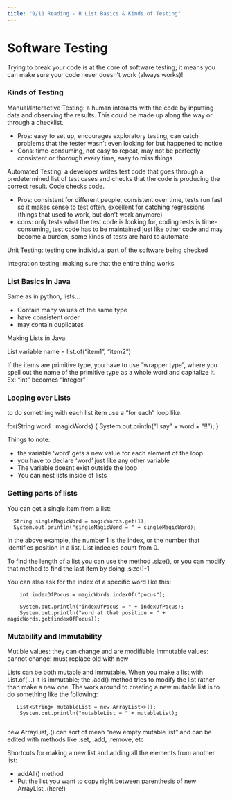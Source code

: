 ```yaml
---
title: "9/11 Reading - R List Basics & Kinds of Testing"
---
```


# Software Testing

Trying to break your code is at the core of software testing; it means you can make sure your code never doesn't work (always works)!

### Kinds of Testing

Manual/Interactive Testing: a human interacts with the code by inputting data and observing the results. This could be made up along the way or through a checklist.

* Pros: easy to set up, encourages exploratory testing, can catch problems that the tester wasn’t even looking for but happened to notice
* Cons:  time-consuming, not easy to repeat, may not be perfectly consistent or thorough every time, easy to miss things

Automated Testing: a developer writes test code that goes through a predetermined list of test cases and checks that the code is producing the correct result. Code checks code. 

* Pros: consistent for different people, consistent over time, tests run fast so it makes sense to test often, excellent for catching regressions (things that used to work, but don’t work anymore)
* cons: only tests what the test code is looking for, coding tests is time-consuming, test code has to be maintained just like other code and may become a burden, some kinds of tests are hard to automate

Unit Testing: testing one individual part of the software being checked

Integration testing: making sure that the entire thing works

### List Basics in Java

Same as in python, lists... 

* Contain many values of the same type
* have consistent order
* may contain duplicates 

Making Lists in Java:

List<variable type> variable name = list.of("item1", "item2")

If the items are primitive type, you have to use "wrapper type", where you spell out the name of the primitive type as a whole word and capitalize it. Ex: "int" becomes "Integer"

### Looping over Lists 

to do something with each list item use a "for each" loop like:

for(String word : magicWords) {
            System.out.println("I say " + word + "!!");
        }

Things to note:

* the variable 'word' gets a new value for each element of the loop
* you have to declare 'word' just like any other variable
* The variable doesnt exist outside the loop
* You can nest lists inside of lists

### Getting parts of lists

You can get a single item from a list:

      String singleMagicWord = magicWords.get(1);
      System.out.println("singleMagicWord = " + singleMagicWord);

In the above example, the number 1 is the index, or the number that identifies position in a list. List indecies count from 0.

To find the length of  a list you can use the method .size(), or you can modify that method to find the last item by doing .size()-1

You can also ask for the index of a specific word like this:

        int indexOfPocus = magicWords.indexOf("pocus");

        System.out.println("indexOfPocus = " + indexOfPocus);
        System.out.println("word at that position = " +                         magicWords.get(indexOfPocus));

### Mutability and Immutability

Mutible values: they can change and are modifiable
Immutable values: cannot change! must replace old with new

Lists can be both mutable and immutable. When you make a list with List.of(...) it is immutable; the .add() method tries to modify the list rather than make a new one. The work around to creating a new mutable list is to do something like the following: 

       List<String> mutableList = new ArrayList<>();
        System.out.println("mutableList = " + mutableList);
        
new ArrayList,.() can sort of mean "new empty mutable list" and can be edited with methods like .set, .add, .remove, etc

Shortcuts for making a new list and adding all the elements from another list:

* addAll() method
* Put the list you want to copy right between parenthesis of new ArrayList,.(here!)




